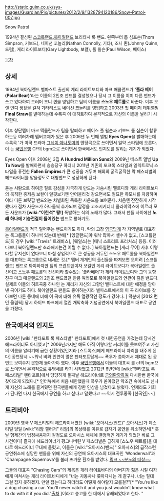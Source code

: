 http://static.guim.co.uk/sys-images/Guardian/Pix/pictures/2012/2/9/1328794120186/Snow-Patrol-007.jpg

Snow Patrol

1994년 결성된 [[스코틀랜드]],[[북아일랜드]] 브리티시 록 밴드. 왼쪽부터 톰 심프슨(Thom Simpson, 키보드), 네이선 코놀리(Nathan Connolly, 기타), 조니 퀸(Johnny Quinn, 드럼), 게리 라이트보디(Gary Lightbody, 보컬), 폴 윌슨(Paul Wilson, 베이스)


[[목차]]

== 상세 ==
1994년 북아일랜드 벨파스트 출신의 게리 라이트보디와 마크 매클랜드가 ''''폴라 베어(Polar Bear)''''라는 이름의 2인조 밴드를 결성했으나 당시 그 이름을 이미 다른 밴드가 쓰고 있다하여 드러머 조니 퀸을 영입하고 팀의 이름을 '''스노우 패트롤'''로 바꾼다. 이후 오랜 인디 생활을 걸쳐 기타리스트 네이선 코놀리를 영입하고 2003년 첫 메이져 데뷔앨범 '''Final Straw'''를 발매하는데 수록곡 <Run>이 대히트하여 본격적으로 자신의 이름을 날리기 시작한다.

이후 창단멤버 마크 맥클란드가 팀을 탈퇴하고 베이스 폴 윌슨과 키보드 톰 심슨이 합류하는등 여러차례 멤버교체가 있은 후 2006년 두 번째 앨범 '''Eyes Open'''을 발매하는데 수록곡 '<Chasing Cars>가 미국 드라마 [[그레이 아나토미]]의 엔딩곡으로 쓰이면서 일약 스타덤에 오른다. 이 <Chasing Cars>는 [[국민은행]] CF의 bgm으로 쓰이면서 한국에서도 인지도를 알리는 계기가 되었다.

Eyes Open 이후 2008년 3집 '''A Hundred Million Suns'''와 2009년 베스트 앨범 '''Up To Now'''를 발매하면서 승승장구 하더니 2011년 기존의 포크록 스타일과 일렉트로닉 스타일을 퓨전한 '''Fallen Empires'''가 큰 성공을 거두며 해외의 굵직굵직한 락 페스티벌의 헤드라이너를 맡을정도로 대형밴드로 성장하게 된다.

듣는 사람으로 하여금 절로 감성을 자극하게 만드는 가슴시린 멜로디와 게리 라이트보디의 묵직한 중저음 보컬이 얼핏보기엔 안어울리것 같으면서도 절묘한 하모니를 자랑하며 여타 다른 브릿팝 밴드와는 차별화된 독특한 사운드를 보여준다. 처음엔 잔잔하게 시작했다가 점차 사운드가 하나둘씩 추가되며 감정을 고조시키더니 클라이막스에 이르러 모든 사운드가 '''[wiki:"이한석" 뙇!]''' 폭발하는 식의 노래가 많다. 그래서 팬들 사이에선 '''노래 하나에 기승전결이 들어있는''' 밴드로 평하기도.

[[북아일랜드]]가 적극 밀어주는 밴드이기도 하다. 락의 고장 [[영국]]답게 각 지역별로 대표하는 록그룹들이 하나씩 있는데 반해[* [잉글랜드]야 워낙 많아서 셀수가 없고, [스코틀랜드]의 경우 [wiki:"Travis" 트래비스], [웨일스]는 [매닉 스트리트 프리처스] 등등. 이러다보니 북아일랜드만 초라해지는건 어쩔 수 없다. ] 북아일랜드는 [게리 무어] 사후 이렇다할 뮤지션이 없다보니 마침 상업적으로 큰 성공을 거두던 스노우 패트롤을 북아일랜드를 대표하는 록그룹으로 내세운 것.[* 멤버 개개인의 출신들을 따져보면 오히려 [스코틀랜드] 밴드로 봐야하지만 팀의 프런트맨이자 보컬인 게리 라이트보디가 북아일랜드 출신이고 스노우 패트롤의 전신이라 할수있는 '폴라베어'가 게리 라이트보디와 그의 동향친구 마크 매클랜드의 2인조 밴드였던 만큼 여러모로 북아일랜드와 연관이 깊은 밴드다. 실제로 이들의 히트곡중 하나인 <Take Back The City>는 게리가 자신의 고향인 벨파스트에 대한 애정을 담아낸 곡이기도 하다. 북아일랜드 팬들도 좋아하는지라 벨파스트에서의 이 곡 라이브를 찾아보면 다른 동네에 비해 이 곡에 대해 유독 열광적인 정도가 강하다. ]  덕분에 [2012 런던 올림픽] 당시 하이드 파크에서 열린 개막축하 기념공연에서 북아일랜드 대표로 공연을 가졌다.  
 
== 한국에서의 인지도 ==
2006년 [wiki:"펜타포트 록 페스티벌" 펜타포트]에서 첫 내한공연을 가졌는데 당시엔 헤드라이너도 아니었고[* 2006년까지만 해도 아직 이렇다할 커리어를 못보여주고 자신의 이름을 알리기에 급한 상황이었던지라 [스트록스]에게 헤드라이너 자리를 내주게 된다] 공연당시 ~~워낙 비와 인연이 많은 펜타포트답게~~ 폭우가 쏟아져서 제대로 된 공연도 보여주지 못한채 돌아가야 했다. 이후 [[국민은행]]에서 이들의 대표곡 <Chasing Cars>를 cf의 bgm으로 쓰이면서 본격적으로 유명세를 타기 시작했고 2012년 6년만에 [wiki:"펜타포트 록 페스티벌" 펜타포트]에서 당당하게 둘째날 헤드라이너로 [[금의환향]]하여 다시한번 한국에 찾아오게 되었다.[* 인터뷰에서 처음 내한했을때 폭우가 쏟아졌던 악조건 속에서도 신나게 자신의 노래를 즐겨줬던 한국팬들에게 강한 인상을 남겼다고 밝혔다. 언제라도 기회가 된다면 다시 한국에서 공연을 하고 싶다고 말했다고 ~~역시 전투종족 [한국인]~~]


== 트리비아 ==
2009년 영국 V 페스티벌의 헤드라이너였던 [wiki:"오아시스(밴드)" 오아시스]가 페스티벌 당일 [wiki:"리암 갤러거" 리암]의 목상태를 이유로 갑자기 공연을 취소하면서[* 훗날 형제간의 법정싸움까지 갈정도로 오아시스 해체에 결정적인 계기가 되었던 바로 그 사건이다] 졸지에 헤드라이너가 펑크나버린 V 페스티벌은 급하게 [스노우 패트롤]을 대타로 헤드라이너 무대에 올렸고, 이들은 [wiki:"오아시스(밴드)" 오아시스]의 급작스런 공연취소에 실망한 팬들을 위해 자신의 공연때 오아시스의 대표곡인 'Wonderwall'과 'Champagne Supernova'를 불러 뜨거운 환호를 받았다. [http://www.youtube.com/watch?v=FtR3LHlc7V4 링크 ~~분노의 떼창~~] 

그들의 대표곡 "Chasing Cars"의 제목은 게리 라이트바디의 아버지가 젊은 시절 여자에게 미쳐사는 게리 라이트바디에게 "너는 자동차나 쫒아다니는 개 같구나. 너는 절대 그걸 잡지 못하겠지. 만일 잡는다고 하더라도 어떻게 해야할지 모를걸?"[* "You're like a dog chasing a car. You'll never catch it and you just wouldn't know what to do with it if you did."[http://www.lazyrocker.com/index.php?option=com_content&view=article&id=641:song-of-the-month-october-snow-patrol-chasing-cars&catid=46:song-of-the-month&Itemid=70 출처] ]이라고 충고를 한 데에서 유래되었다고 한다. "
